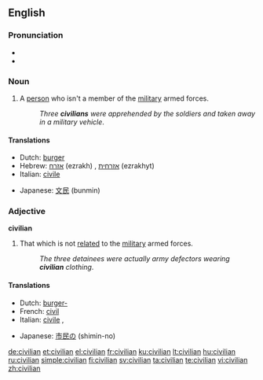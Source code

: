 ==English==

===Pronunciation===
* {{IPA|/sɪˈvɪljən/}}
*{{audio|en-us-civilian.ogg|Audio (US)}}

===Noun===
{{en-noun}}

# A [[person]] who isn't a member of the [[military]] armed forces.
#:''Three '''civilians''' were apprehended by the soldiers and taken away in a military vehicle''.

====Translations====
{{trans-top|a person who is not an active or previous member, contributor, or physical supporter of a military armed force}}
*Dutch: [[burger]] {{m}}
*Hebrew: [[אזרח]] (ezrakh) {{m}}, [[אזרחית]] (ezrakhyt) {{f}}
*Italian: [[civile]] {{m}}
{{trans-mid}}
*Japanese: [[文民]] (bunmin)
{{trans-bottom}}

===Adjective===
'''civilian'''

# That which is not [[relate]]d to the [[military]] armed forces.
#:''The three detainees were actually army defectors wearing '''civilian''' clothing''.

====Translations====
{{trans-top|not related to the military armed forces}}
*Dutch: [[burger-]]
*French: [[civil]]
*Italian: [[civile]] {{f}}, {{m}}
{{trans-mid}}
*Japanese: [[市民の]] (shimin-no)
{{trans-bottom}}

[[de:civilian]]
[[et:civilian]]
[[el:civilian]]
[[fr:civilian]]
[[ku:civilian]]
[[lt:civilian]]
[[hu:civilian]]
[[ru:civilian]]
[[simple:civilian]]
[[fi:civilian]]
[[sv:civilian]]
[[ta:civilian]]
[[te:civilian]]
[[vi:civilian]]
[[zh:civilian]]